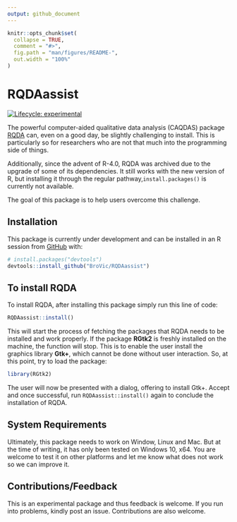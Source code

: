 ```yaml
---
output: github_document
---
```


<!-- README.md is generated from README.Rmd. Please edit that file -->

```r
knitr::opts_chunk$set(
  collapse = TRUE,
  comment = "#>",
  fig.path = "man/figures/README-",
  out.width = "100%"
)
```

# RQDAassist

<!-- badges: start -->
[![Lifecycle: experimental](https://img.shields.io/badge/lifecycle-experimental-orange.svg)](https://www.tidyverse.org/lifecycle/#experimental)
<!-- badges: end -->

The powerful computer-aided qualitative data analysis (CAQDAS) package [RQDA](http://rqda.r-forge.r-project.org/) can, even on a good day, be slightly challenging to install. This is particularly so for researchers who are not that much into the programming side of things. 

Additionally, since the advent of R-4.0, RQDA was archived due to the upgrade of some of its dependencies. It still works with the new version of R, but installing it through the regular pathway,`install.packages()` is currently not available.

The goal of this package is to help users overcome this challenge.

## Installation

<!-- You can install the released version of RQDAassist from [CRAN](https://CRAN.R-project.org) with: -->

<!-- ``` r -->
<!-- install.packages("RQDAassist") -->
<!-- ``` -->

This package is currently under development and can be installed in an R session from [GitHub](https://github.com/) with:

```r
# install.packages("devtools")
devtools::install_github("BroVic/RQDAassist")
```
## To install RQDA

To install RQDA, after installing this package simply run this line of code:

```r
RQDAassist::install()
```

This will start the process of fetching the packages that RQDA needs to be installed and work properly. If the package **RGtk2** is freshly installed on the machine, the function will stop. This is to enable the user install the graphics library **Gtk+**, which cannot be done without user interaction. So, at this point, try to load the package:

```r
library(RGtk2)
```

The user will now be presented with a dialog, offering to install Gtk+. Accept and once successful, run `RQDAassist::install()` again to conclude the installation of RQDA.

## System Requirements

Ultimately, this package needs to work on Window, Linux and Mac. But at the time of writing, it has only been tested on Windows 10, x64. You are welcome to test it on other platforms and let me know what does not work so we can improve it.

## Contributions/Feedback
This is an experimental package and thus feedback is welcome. If you run into problems, kindly post an issue. Contributions are also welcome.
